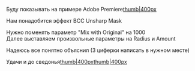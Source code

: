Буду показывать на примере Adobe Premiere[[Файл:2s4Njuduisg.jpg|thumb|400px]]

Нам понадобится эффект BCC Unsharp Mask

Нужно поменять параметр "Mix with Original" на 1000 <br />Далее выставляем произвольные параметры на Radius и Amount 

Надеюсь все понятно объяснил (3 циферки написать в нужном месте)

Удачи и до сведонья[[Файл:TUSOvnp1QUY.jpg|thumb|400px]][[Файл:2lOZZhR32fI.jpg|thumb|400px]]​​​​​​​